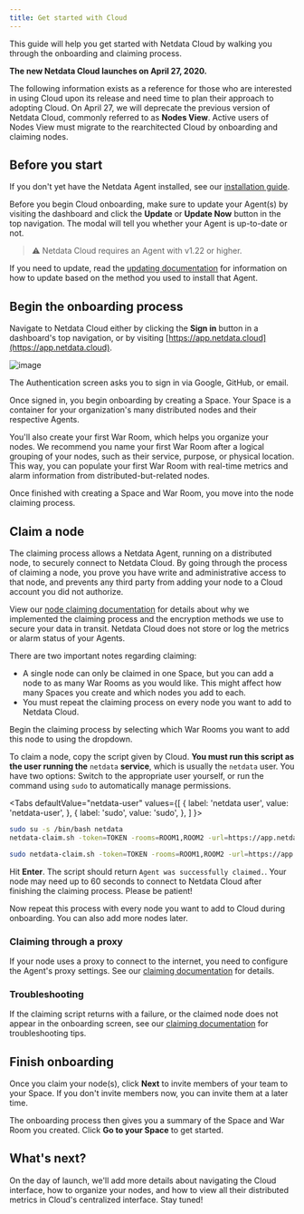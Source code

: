 ```yaml
---
title: Get started with Cloud
---
```



This guide will help you get started with Netdata Cloud by walking you through the onboarding and claiming process.

**The new Netdata Cloud launches on April 27, 2020.**

The following information exists as a reference for those who are interested in using Cloud upon its release and need
time to plan their approach to adopting Cloud. On April 27, we will deprecate the previous version of Netdata Cloud,
commonly referred to as **Nodes View**. Active users of Nodes View must migrate to the rearchitected Cloud by onboarding
and claiming nodes.

## Before you start

If you don't yet have the Netdata Agent installed, see our [installation guide](/docs/agent/packaging/installer/).

Before you begin Cloud onboarding, make sure to update your Agent(s) by visiting the dashboard and click the **Update**
or **Update Now** button in the top navigation. The modal will tell you whether your Agent is up-to-date or not. 

> ⚠️ Netdata Cloud requires an Agent with v1.22 or higher.

If you need to update, read the [updating documentation](/docs/agent/packaging/installer/update/) for information on how
to update based on the method you used to install that Agent.

## Begin the onboarding process

Navigate to Netdata Cloud either by clicking the **Sign in** button in a dashboard's top navigation, or by visiting
[https://app.netdata.cloud](https://app.netdata.cloud).

![image](https://user-images.githubusercontent.com/1153921/79392551-62ba0900-7f28-11ea-9741-52037f848591.png)

The Authentication screen asks you to sign in via Google, GitHub, or email. 

Once signed in, you begin onboarding by creating a Space. Your Space is a container for your organization's many
distributed nodes and their respective Agents.

You'll also create your first War Room, which helps you organize your nodes. We recommend you name your first War Room
after a logical grouping of your nodes, such as their service, purpose, or physical location. This way, you can populate
your first War Room with real-time metrics and alarm information from distributed-but-related nodes.

Once finished with creating a Space and War Room, you move into the node claiming process.

## Claim a node

The claiming process allows a Netdata Agent, running on a distributed node, to securely connect to Netdata Cloud. By
going through the process of claiming a node, you prove you have write and administrative access to that node, and
prevents any third party from adding your node to a Cloud account you did not authorize.

View our [node claiming documentation](/docs/agent/claim/) for details about why we implemented the claiming process and
the encryption methods we use to secure your data in transit. Netdata Cloud does not store or log the metrics or alarm
status of your Agents.

There are two important notes regarding claiming:

-   A single node can only be claimed in one Space, but you can add a node to as many War Rooms as you would like. This
    might affect how many Spaces you create and which nodes you add to each. 
-   You must repeat the claiming process on every node you want to add to Netdata Cloud.

Begin the claiming process by selecting which War Rooms you want to add this node to using the dropdown.

To claim a node, copy the script given by Cloud. **You must run this script as the user running the** `netdata`
**service**, which is usually the `netdata` user. You have two options: Switch to the appropriate user yourself, or run
the command using `sudo` to automatically manage permissions.

<Tabs
  defaultValue="netdata-user"
  values={[
    { label: 'netdata user', value: 'netdata-user', },
    { label: 'sudo', value: 'sudo', },
  ]
}>
<TabItem value="netdata-user">

```bash
sudo su -s /bin/bash netdata
netdata-claim.sh -token=TOKEN -rooms=ROOM1,ROOM2 -url=https://app.netdata.cloud
```

</TabItem>
<TabItem value="sudo">

```bash
sudo netdata-claim.sh -token=TOKEN -rooms=ROOM1,ROOM2 -url=https://app.netdata.cloud
```

</TabItem>
</Tabs>

Hit **Enter**. The script should return `Agent was successfully claimed.`. Your node may need up to 60 seconds to
connect to Netdata Cloud after finishing the claiming process. Please be patient!

Now repeat this process with every node you want to add to Cloud during onboarding. You can also add more nodes later.

### Claiming through a proxy

If your node uses a proxy to connect to the internet, you need to configure the Agent's proxy settings. See our
[claiming documentation](/docs/agent/claim/#claiming-through-a-proxy) for details.

### Troubleshooting

If the claiming script returns with a failure, or the claimed node does not appear in the onboarding screen, see our [claiming documentation](/docs/agent/claim/#troubleshooting) for troubleshooting tips.

## Finish onboarding

Once you claim your node(s), click **Next** to invite members of your team to your Space. If you don't invite members
now, you can invite them at a later time.

The onboarding process then gives you a summary of the Space and War Room you created. Click **Go to your Space** to get
started.

## What's next?

On the day of launch, we'll add more details about navigating the Cloud interface, how to organize your nodes, and how
to view all their distributed metrics in Cloud's centralized interface. Stay tuned!
